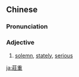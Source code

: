 ==Chinese==
{{zh-forms|s=庄重}}

===Pronunciation===
{{zh-pron
|m=zhuāngzhòng
|c=zong1 zung6
|mn=qz:chong-tiǒng/xm,zz:chong-tiōng
|cat=a
}}

===Adjective===
{{zh-adj}}
# [[solemn]], [[stately]], [[serious]]

[[ja:莊重]]